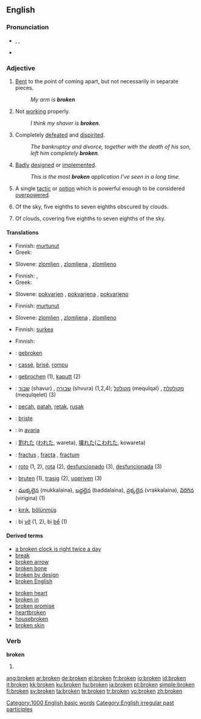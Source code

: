 {{see|Broken}}
{{wikipedia|Broken (disambiguation)}}
==English==

{{rank|follow|chance|happened|641|broken|trouble|die|arm}}

===Pronunciation===
* {{enPR|brōk'ən}}, {{IPA|/ˈbrəʊkən/}}, {{SAMPA|/"br@Uk@n/}}
* {{audio|en-us-broken.ogg|Audio (US)}}
*: {{rhymes|əʊkən}}

===Adjective===
{{en-adj}}

# [[bent|Bent]] to the point of coming apart, but not necessarily in separate pieces.
#: ''My arm is '''broken'''''
# Not [[working]] properly.
#: ''I think my shaver is '''broken'''.''
# Completely [[defeated]] and [[dispirited]].
#: ''The bankruptcy and divorce, together with the death of his son, left him completely '''broken'''.''
# {{context|software|colloquial}} [[badly|Badly]] [[designed]] or [[implemented]].
#: ''This is the most '''broken''' application I've seen in a long time.''
# {{sports}} A single [[tactic]] or [[option]] which is powerful enough to be considered [[overpowered]].
# {{meteorology}} Of the sky, five eighths to seven eighths obscured by clouds.
# {{meteorology}} Of clouds, covering five eighths to seven eighths of the sky.

====Translations====
{{trans-top|bent to the point of coming apart}}
* Finnish: [[murtunut]]
* Greek: {{t|el|σπασμένος|sc=Grek}}
{{trans-mid}}
* Slovene: [[zlomljen]] {{m}}, [[zlomljena]] {{f}}, [[zlomljeno]] {{n}}
{{trans-bottom}}

{{trans-top|not working properly}}
* Finnish: {{t-|fi|rikkinäinen}}, {{t+|fi|rikki}}
* Greek: {{t|el|χαλασμένος|sc=Grek}}
{{trans-mid}}
* Slovene: [[pokvarjen]] {{m}}, [[pokvarjena]] {{f}}, [[pokvarjeno]] {{n}}
{{trans-bottom}}

{{trans-top|completely defeated and dispirited}}
* Finnish: [[murtunut]]
{{trans-mid}}
* Slovene: [[zlomljen]] {{m}}, [[zlomljena]] {{f}}, [[zlomljeno]] {{n}}
{{trans-bottom}}

{{trans-top|of software: badly designed or implemented}}
* Finnish: [[surkea]]
{{trans-mid}}
{{trans-bottom}}

{{trans-top|sports tactic}}
{{trans-mid}}
{{trans-bottom}}

{{trans-top|five eighths to seven eighths obscured by clouds}}
* Finnish: {{t-|fi|puolipilvinen}}
{{trans-mid}}
{{trans-bottom}}

{{checktrans-top}}
* {{ttbc|Dutch}}: [[gebroken]]
* {{ttbc|French}}: [[cassé]], [[brisé]], [[rompu]]
* {{ttbc|German}}: [[gebrochen]] (1), [[kaputt]] (2)
* {{ttbc|Hebrew}}: [[שבור]] (shavur) {{m}}, [[שבורה]] (shvura) {{f}} (1,2,4); [[מקולקל]] (mequlqal) {{m}}, [[מקולקלת]] (mequlqelet) {{f}} (3)
* {{ttbc|Indonesian}}: [[pecah]], [[patah]], [[retak]], [[rusak]]
* {{ttbc|Irish}}: [[briste]]
* {{ttbc|Italian}}: in [[avaria]]
{{trans-mid}}
* {{ttbc|Japanese}}: [[割れた]] ([[われた]], wareta), [[壊れた]]([[こわれた]], kowareta)
* {{ttbc|Latin}}: [[fractus]] {{m}}, [[fracta]] {{f}}, [[fractum]] {{n}}
* {{ttbc|Spanish}}: [[roto]] {{m}} (1, 2), [[rota]] {{f}} (2), [[desfuncionado]] {{m}} (3), [[desfuncionada]] {{f}} (3)
* {{ttbc|Swedish}}: [[bruten]] (1), [[trasig]] (2), [[uppriven]] (3)
* {{ttbc|Telugu}}: [[ముక్కలైన]] (mukkalaina), [[బద్దలైన]] (baddalaina), [[వ్రక్కలైన]] (vrakkalaina), [[విరిగిన]] (virigina) (1)
* {{ttbc|Turkish}}: [[kırık]], [[bölünmüş]]
* {{ttbc|Vietnamese}}: bị [[vỡ]] (1, 2), bị [[bể]] (1)
{{trans-bottom}}

====Derived terms====
{{top2}}
* [[a broken clock is right twice a day]]
* [[break]]
* [[broken arrow]]
* [[broken bone]]
* [[broken by design]]
* [[broken English]]
{{mid2}}
* [[broken heart]]
* [[broken in]]
* [[broken promise]]
* [[heartbroken]]
* [[housebroken]]
* [[broken skin]]
{{bottom}}

===Verb===
'''broken'''

# {{past participle of|[[break]]}}

[[Category:1000 English basic words]]
[[Category:English irregular past participles]]

[[ang:broken]]
[[ar:broken]]
[[de:broken]]
[[el:broken]]
[[fr:broken]]
[[io:broken]]
[[id:broken]]
[[it:broken]]
[[kk:broken]]
[[ku:broken]]
[[hu:broken]]
[[ja:broken]]
[[pt:broken]]
[[simple:broken]]
[[fi:broken]]
[[sv:broken]]
[[ta:broken]]
[[te:broken]]
[[tr:broken]]
[[vo:broken]]
[[zh:broken]]